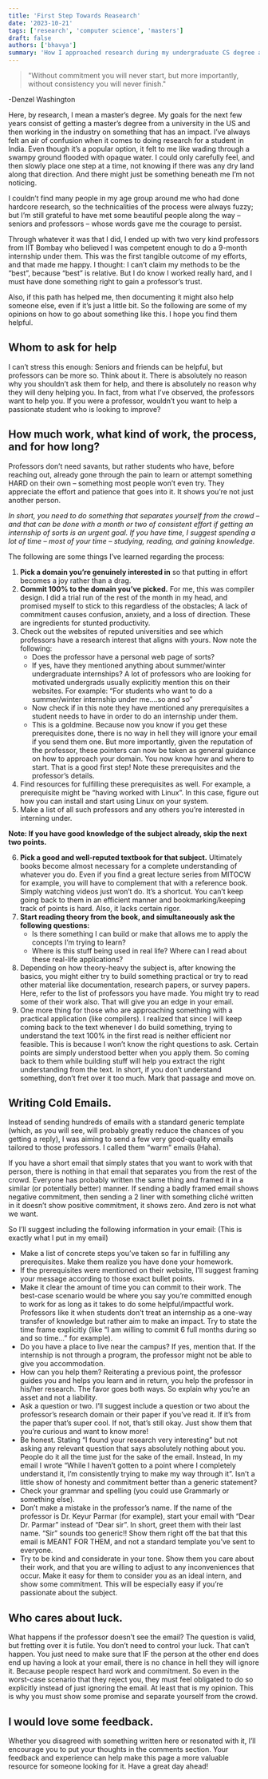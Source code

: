 ```yaml
---
title: 'First Step Towards Reasearch'
date: '2023-10-21'
tags: ['research', 'computer science', 'masters']
draft: false
authors: ['bhavya']
summary: 'How I approached research during my undergraduate CS degree and got my first internship.'
---
```


> "Without commitment you will never start, but more importantly, without consistency you will never finish."

-Denzel Washington

Here, by research, I mean a master’s degree. My goals for the next few years consist of getting a master’s degree from a university in the US and then working in the industry on something that has an impact. I’ve always felt an air of confusion when it comes to doing research for a student in India. Even though it’s a popular option, it felt to me like wading through a swampy ground flooded with opaque water. I could only carefully feel, and then slowly place one step at a time, not knowing if there was any dry land along that direction. And there might just be something beneath me I’m not noticing.

I couldn’t find many people in my age group around me who had done hardcore research, so the technicalities of the process were always fuzzy; but I’m still grateful to have met some beautiful people along the way – seniors and professors – whose words gave me the courage to persist.

Through whatever it was that I did, I ended up with two very kind professors from IIT Bombay who believed I was competent enough to do a 9-month internship under them. This was the first tangible outcome of my efforts, and that made me happy. I thought: I can’t claim my methods to be the “best”, because “best” is relative. But I do know I worked really hard, and I must have done something right to gain a professor’s trust.

Also, if this path has helped me, then documenting it might also help someone else, even if it’s just a little bit. So the following are some of my opinions on how to go about something like this. I hope you find them helpful.

## Whom to ask for help

I can’t stress this enough: Seniors and friends can be helpful, but professors can be more so. Think about it. There is absolutely no reason why you shouldn’t ask them for help, and there is absolutely no reason why they will deny helping you. In fact, from what I’ve observed, the professors want to help you. If you were a professor, wouldn’t you want to help a passionate student who is looking to improve?

## How much work, what kind of work, the process, and for how long?

Professors don’t need savants, but rather students who have, before reaching out, already gone through the pain to learn or attempt something HARD on their own – something most people won’t even try. They appreciate the effort and patience that goes into it. It shows you’re not just another person.

_In short, you need to do something that separates yourself from the crowd – and that can be done with a month or two of consistent effort if getting an internship of sorts is an urgent goal. If you have time, I suggest spending a lot of time – most of your time – studying, reading, and gaining knowledge._

The following are some things I’ve learned regarding the process:

1. **Pick a domain you’re genuinely interested in** so that putting in effort becomes a joy rather than a drag.
2. **Commit 100% to the domain you’ve picked.** For me, this was compiler design. I did a trial run of the rest of the month in my head, and promised myself to stick to this regardless of the obstacles; A lack of commitment causes confusion, anxiety, and a loss of direction. These are ingredients for stunted productivity.
3. Check out the websites of reputed universities and see which professors have a research interest that aligns with yours. Now note the following:
   - Does the professor have a personal web page of sorts?
   - If yes, have they mentioned anything about summer/winter undergraduate internships? A lot of professors who are looking for motivated undergrads usually explicitly mention this on their websites. For example: “For students who want to do a summer/winter internship under me….so and so”
   - Now check if in this note they have mentioned any prerequisites a student needs to have in order to do an internship under them.
   - This is a goldmine. Because now you know if you get these prerequisites done, there is no way in hell they will ignore your email if you send them one. But more importantly, given the reputation of the professor, these pointers can now be taken as general guidance on how to approach your domain. You now know how and where to start. That is a good first step! Note these prerequisites and the professor’s details.
4. Find resources for fulfilling these prerequisites as well. For example, a prerequisite might be “having worked with Linux”. In this case, figure out how you can install and start using Linux on your system.
5. Make a list of all such professors and any others you’re interested in interning under.

**Note: If you have good knowledge of the subject already, skip the next two points.**

6. **Pick a good and well-reputed textbook for that subject.** Ultimately books become almost necessary for a complete understanding of whatever you do. Even if you find a great lecture series from MITOCW for example, you will have to complement that with a reference book. Simply watching videos just won’t do. It’s a shortcut. You can’t keep going back to them in an efficient manner and bookmarking/keeping track of points is hard. Also, it lacks certain rigor.
7. **Start reading theory from the book, and simultaneously ask the following questions:**
   - Is there something I can build or make that allows me to apply the concepts I’m trying to learn?
   - Where is this stuff being used in real life? Where can I read about these real-life applications?
8. Depending on how theory-heavy the subject is, after knowing the basics, you might either try to build something practical or try to read other material like documentation, research papers, or survey papers. Here, refer to the list of professors you have made. You might try to read some of their work also. That will give you an edge in your email.
9. One more thing for those who are approaching something with a practical application (like compilers). I realized that since I will keep coming back to the text whenever I do build something, trying to understand the text 100% in the first read is neither efficient nor feasible. This is because I won’t know the right questions to ask. Certain points are simply understood better when you apply them. So coming back to them while building stuff will help you extract the right understanding from the text. In short, if you don’t understand something, don’t fret over it too much. Mark that passage and move on.

## Writing Cold Emails.

Instead of sending hundreds of emails with a standard generic template (which, as you will see, will probably greatly reduce the chances of you getting a reply), I was aiming to send a few very good-quality emails tailored to those professors. I called them “warm” emails (Haha).

If you have a short email that simply states that you want to work with that person, there is nothing in that email that separates you from the rest of the crowd. Everyone has probably written the same thing and framed it in a similar (or potentially better) manner. If sending a badly framed email shows negative commitment, then sending a 2 liner with something cliché written in it doesn’t show positive commitment, it shows zero. And zero is not what we want.

So I’ll suggest including the following information in your email: (This is exactly what I put in my email)

- Make a list of concrete steps you’ve taken so far in fulfilling any prerequisites. Make them realize you have done your homework.
- If the prerequisites were mentioned on their website, I’ll suggest framing your message according to those exact bullet points.
- Make it clear the amount of time you can commit to their work. The best-case scenario would be where you say you’re committed enough to work for as long as it takes to do some helpful/impactful work. Professors like it when students don’t treat an internship as a one-way transfer of knowledge but rather aim to make an impact. Try to state the time frame explicitly (like “I am willing to commit 6 full months during so and so time…” for example).
- Do you have a place to live near the campus? If yes, mention that. If the internship is not through a program, the professor might not be able to give you accommodation.
- How can you help them? Reiterating a previous point, the professor guides you and helps you learn and in return, you help the professor in his/her research. The favor goes both ways. So explain why you’re an asset and not a liability.
- Ask a question or two. I’ll suggest include a question or two about the professor’s research domain or their paper if you’ve read it. If it’s from the paper that’s super cool. If not, that’s still okay. Just show them that you’re curious and want to know more!
- Be honest. Stating “I found your research very interesting” but not asking any relevant question that says absolutely nothing about you. People do it all the time just for the sake of the email. Instead, In my email I wrote “While I haven’t gotten to a point where I completely understand it, I’m consistently trying to make my way through it”. Isn’t a little show of honesty and commitment better than a generic statement?
- Check your grammar and spelling (you could use Grammarly or something else).
- Don’t make a mistake in the professor’s name. If the name of the professor is Dr. Keyur Parmar (for example), start your email with “Dear Dr. Parmar” instead of “Dear sir”. In short, greet them with their last name. “Sir” sounds too generic!! Show them right off the bat that this email is MEANT FOR THEM, and not a standard template you’ve sent to everyone.
- Try to be kind and considerate in your tone. Show them you care about their work, and that you are willing to adjust to any inconveniences that occur. Make it easy for them to consider you as an ideal intern, and show some commitment. This will be especially easy if you’re passionate about the subject.

## Who cares about luck.

What happens if the professor doesn’t see the email? The question is valid, but fretting over it is futile. You don’t need to control your luck. That can’t happen. You just need to make sure that IF the person at the other end does end up having a look at your email, there is no chance in hell they will ignore it. Because people respect hard work and commitment. So even in the worst-case scenario that they reject you, they must feel obligated to do so explicitly instead of just ignoring the email. At least that is my opinion. This is why you must show some promise and separate yourself from the crowd.

## I would love some feedback.

Whether you disagreed with something written here or resonated with it, I’ll encourage you to put your thoughts in the comments section. Your feedback and experience can help make this page a more valuable resource for someone looking for it. Have a great day ahead!
